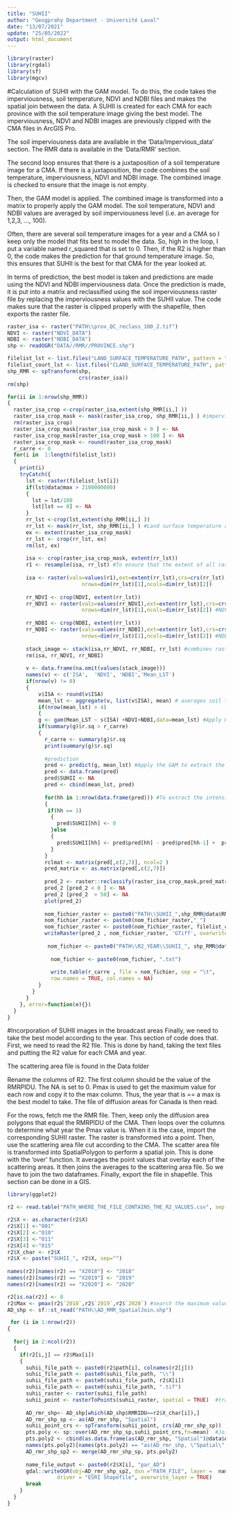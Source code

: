```yaml
---
title: "SUHII"
author: "Geogprahy Department - Université Laval"
date: "13/07/2021"
update: "25/05/2022"
output: html_document
---
```


```r
library(raster)
library(rgdal)
library(sf)
library(mgcv)
```

#Calculation of SUHII with the GAM model. 
To do this, the code takes the imperviousness, soil temperature, NDVI and NDBI files and makes the spatial join between the data. A SUHII is created for each CMA for each province with the soil temperature image giving the best model. The imperviousness, NDVI and NDBI images are previously clipped with the CMA files in ArcGIS Pro.

The soil imperviousness data are available in the 'Data/Impervious_data' section. The RMR data is available in the 'Data/RMR' section.

The second loop ensures that there is a juxtaposition of a soil temperature image for a CMA. If there is a juxtaposition, the code combines the soil temperature, imperviousness, NDVI and NDBI image. The combined image is checked to ensure that the image is not empty. 

Then, the GAM model is applied. The combined image is transformed into a matrix to properly apply the GAM model. The soil temperature, NDVI and NDBI values are averaged by soil imperviousness level (i.e. an average for 1,2,3, ..., 100).

Often, there are several soil temperature images for a year and a CMA so I keep only the model that fits best to model the data. So, high in the loop, I put a variable named r_squared that is set to 0. Then, if the R2 is higher than 0, the code makes the prediction for that ground temperature image. So, this ensures that SUHII is the best for that CMA for the year looked at. 

In terms of prediction, the best model is taken and predictions are made using the NDVI and NDBI imperviousness data. Once the prediction is made, it is put into a matrix and reclassified using the soil imperviousness raster file by replacing the imperviousness values with the SUHII value. The code makes sure that the raster is clipped properly with the shapefile, then exports the raster file.
 
```r
raster_isa <- raster("PATH\\prov_QC_reclass_100_2.tif")
NDVI <- raster("NDVI_DATA")
NDBI <- raster("NDBI_DATA")
shp <- readOGR("DATA//RMR//PROVINCE.shp")

filelist_lst <- list.files("LAND_SURFACE_TEMPERATURE_PATH", pattern = ".tif", full.names = TRUE)
filelist_court_lst <- list.files("CLAND_SURFACE_TEMPERATURE_PATH", pattern = ".tif")
shp_RMR <- spTransform(shp,
                       crs(raster_isa))
rm(shp)

for(ii in 1:nrow(shp_RMR))
{
  raster_isa_crop <-crop(raster_isa,extent(shp_RMR[ii,] ))
  raster_isa_crop_mask <- mask(raster_isa_crop, shp_RMR[ii,] ) #impervious surface area according to the CMA shapefile
  rm(raster_isa_crop)
  raster_isa_crop_mask[raster_isa_crop_mask < 0 ] <- NA
  raster_isa_crop_mask[raster_isa_crop_mask > 100 ] <- NA
  raster_isa_crop_mask <- round(raster_isa_crop_mask)
  r_carre <- 0
  for(i in  1:length(filelist_lst))
  {
    print(i)
    tryCatch({
      lst <- raster(filelist_lst[i])
      if(lst@data@max > 2100000000)
      {
        lst = lst/100
        lst[lst == 0] <- NA
      }
      rr_lst <-crop(lst,extent(shp_RMR[ii,] ))
      rr_lst <- mask(rr_lst, shp_RMR[ii,] ) #Land surface temperature according to the CMA shapefile
      ex <- extent(raster_isa_crop_mask)
      rr_lst <- crop(rr_lst, ex)
      rm(lst, ex)
        
      isa <- crop(raster_isa_crop_mask, extent(rr_lst))
      r1 <- resample(isa, rr_lst) #To ensure that the extent of all raster files overlap smoothly
      
      isa <- raster(vals=values(r1),ext=extent(rr_lst),crs=crs(rr_lst),
                        nrows=dim(rr_lst)[1],ncols=dim(rr_lst)[2])
      
      rr_NDVI <- crop(NDVI, extent(rr_lst))
      rr_NDVI <- raster(vals=values(rr_NDVI),ext=extent(rr_lst),crs=crs(rr_lst),
                        nrows=dim(rr_lst)[1],ncols=dim(rr_lst)[2]) #NDVI soil delineation according to the CMA shapefil
      
      rr_NDBI <- crop(NDBI, extent(rr_lst))
      rr_NDBI <- raster(vals=values(rr_NDBI),ext=extent(rr_lst),crs=crs(rr_lst),
                        nrows=dim(rr_lst)[1],ncols=dim(rr_lst)[2]) #NDBI soil delineation according to the CMA shapefil
      
      stack_image <- stack(isa,rr_NDVI, rr_NDBI, rr_lst) #combines raster images into a single raster
      rm(isa, rr_NDVI, rr_NDBI)
      
      v <- data.frame(na.omit(values(stack_image)))
      names(v) <- c('ISA',  'NDVI', 'NDBI','Mean_LST')
      if(nrow(v) != 0)
      {
          v$ISA <- round(v$ISA)
          mean_lst <- aggregate(v, list(v$ISA), mean) # averages soil temperature, NDVI and NDBI by percent imperviousness 
          if(nrow(mean_lst) > 4)
          {
          g <- gam(Mean_LST ~ s(ISA) +NDVI+NDBI,data=mean_lst) #Apply GAM
          if(summary(g)$r.sq > r_carre)
          {
            r_carre <- summary(g)$r.sq
            print(summary(g)$r.sq)
            
            #prediction
            pred <- predict(g, mean_lst) #Apply the GAM to extract the slope
            pred <- data.frame(pred)
            pred$SUHII <- NA
            pred <- cbind(mean_lst, pred)
  
            for(hh in 1:nrow(data.frame(pred))) #To extract the intensity, we want the difference between the temperature at percentage x + 1 and percentage x
            {
             if(hh == 1)
              {
                pred$SUHII[hh] <- 0
              }else
              {
                pred$SUHII[hh] <- pred$pred[hh] - pred$pred[hh-1] +  pred$SUHII[hh-1]
              }
            }
            rclmat <- matrix(pred[,c(2,7)], ncol=2 )
            pred_matrix <- as.matrix(pred[,c(2,7)])
  
            pred_2 <- raster::reclassify(raster_isa_crop_mask,pred_matrix) #the matrix is transformed into a raster
            pred_2 [pred_2 < 0 ] <- NA
            pred_2 [pred_2  > 50] <- NA
            plot(pred_2)
            
            nom_fichier_raster <- paste0("PATH\\SUHII_",shp_RMR@data$RMRIDU[ii]) 
            nom_fichier_raster <- paste0(nom_fichier_raster,"_") 
            nom_fichier_raster <- paste0(nom_fichier_raster, filelist_court_lst[i])
            writeRaster(pred_2 , nom_fichier_raster, 'GTiff', overwrite=TRUE) #Export raster
            
             nom_fichier <- paste0("PATH\\R2_YEAR\\SUHII_", shp_RMR@data$RMRIDU[ii])
             
              nom_fichier <- paste0(nom_fichier, ".txt")
              
              write.table(r_carre , file = nom_fichier, sep = "\t",
              row.names = TRUE, col.names = NA)
          }
        }
      }
    }, error=function(e){})
  } 
}
```
#Incorporation of SUHII images in the broadcast areas
Finally, we need to take the best model according to the year. This section of code does that. First, we need to read the R2 file. This is done by hand, taking the text files and putting the R2 value for each CMA and year. 

The scattering area file is found in the Data folder

Rename the columns of R2. The first column should be the value of the RMRPIDU. The NA is set to 0. Pmax is used to get the maximum value for each row and copy it to the max column. Thus, the year that is == a max is the best model to take. The file of diffusion areas for Canada is then read.

For the rows, fetch me the RMR file. Then, keep only the diffusion area polygons that equal the RMRPIDU of the CMA. Then loops over the columns to determine what year the Pmax value is. When it is the case, import the corresponding SUHII raster. The raster is transformed into a point. Then, use the scattering area file cut according to the CMA. The scatter area file is transformed into SpatialPolygon to perform a spatial join. This is done with the 'over' function. It averages the point values that overlay each of the scattering areas. It then joins the averages to the scattering area file. So we have to join the two dataframes. Finally, export the file in shapefile. This section can be done in a GIS.

```r
library(ggplot2)

r2 <- read.table("PATH_WHERE_THE_FILE_CONTAINS_THE_R2_VALUES.csv", sep =";", header = TRUE)

r2$X <- as.character(r2$X)
r2$X[1] <-"001" 
r2$X[2] <-"010"
r2$X[3] <-"011"
r2$X[4] <-"015" 
r2$X_char <- r2$X
r2$X <- paste("SUHII_", r2$X, sep="") 
  
names(r2)[names(r2) == "X2018"] <- "2018"
names(r2)[names(r2) == "X2019"] <- "2019"
names(r2)[names(r2) == "X2020"] <- "2020"

r2[is.na(r2)] <- 0
r2$Max <- pmax(r2$`2018`,r2$`2019`,r2$`2020`) #search the maximum value between the 3 columns per line
AD_shp <- sf::st_read("PATH\\AD_RMR_SpatialJoin.shp") 

 for (i in 1:nrow(r2))
{
  
  for(j in 2:ncol(r2))
  {
    if(r2[i,j] == r2$Max[i])
    {
      suhii_file_path <- paste0(r2$path[i], colnames(r2[j]))
      suhii_file_path <- paste0(suhii_file_path, "\\")
      suhii_file_path <- paste0(suhii_file_path, r2$X[i])
      suhii_file_path <- paste0(suhii_file_path, ".tif")
      suhii_raster <- raster(suhii_file_path)
      suhii_point <- rasterToPoints(suhii_raster, spatial = TRUE)  #transforms the raster into a point shapefile
      
      AD_rmr_shp<- AD_shp[which(AD_shp$RMRIDU==r2$X_char[i]),]
      AD_rmr_shp_sp <- as(AD_rmr_shp, "Spatial")
      suhii_point_crs <- spTransform(suhii_point, crs(AD_rmr_shp_sp))
      pts.poly <- sp::over(AD_rmr_shp_sp,suhii_point_crs,fn=mean)  #Joining point values and scattering areas, averaging.
      pts.poly2 <- cbind(as.data.frame(as(AD_rmr_shp, "Spatial")@data$ADIDU), pts.poly)
      names(pts.poly2)[names(pts.poly2) == "as(AD_rmr_shp, \"Spatial\")@data$ADIDU"] <- "ADIDU"
      AD_rmr_shp_sp2 <- merge(AD_rmr_shp_sp, pts.poly2)
      
      name_file_output <- paste0(r2$X[i], "par_AD")
      gdal::writeOGR(obj=AD_rmr_shp_sp2, dsn ="PATH_FILE", layer =  name_file_output,
                driver = "ESRI Shapefile", overwrite_layer = TRUE) 
      break
    }
  }
}
```